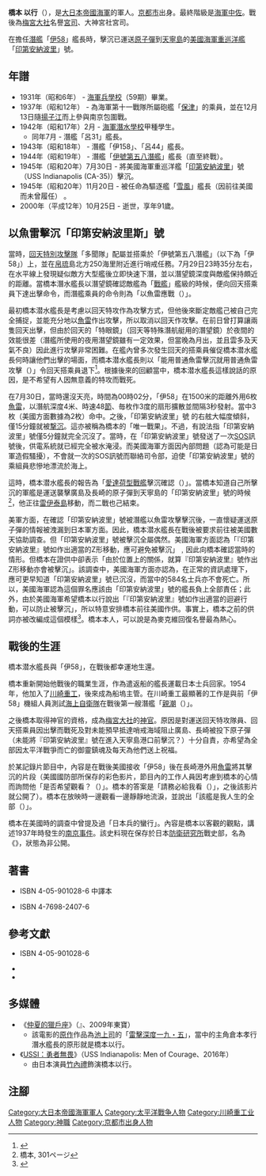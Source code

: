 {{Infobox Military Person
|name= <big>{{lang|ja|橋本以行}}</big><br>{{lang|ja|はしもと もちつら}}
|lived= 1909年10月14日 - 2000年10月25日
|placeofbirth= [[京都市|京都市]]
|placeofdeath=
|image= [[Image:Mochitsura_Hashimoto.jpg|center]]
|caption= 海軍中佐 橋本以行
|nickname=
|allegiance= [[大日本帝國海軍|大日本帝國海軍]]
|serviceyears= 1931年 – 1945年
|rank= [[中校|海軍中佐]]
|commands=
|battles= [[太平洋戰争|太平洋戰争]]
|awards= 
|family= 
|laterwork= [[梅宮大社|梅宮大社]]名譽[[宮司|宮司]]<br>大神宮社宮司
}}

'''橋本 以行'''（{{bd|1909年|（[[明治|明治]]42年）10月14日|2000年|（[[平成|平成]]12年）10月25日}}），是[[大日本帝國海軍|大日本帝國海軍]]的軍人。[[京都市|京都市]]出身。最終階級是[[中校|海軍中佐]]。戰後為[[梅宮大社|梅宮大社]]名譽[[宮司|宮司]]、大神宮社宮司。

在擔任[[潛艦|潛艦]]「[[伊號第五八潛艦|伊58]]」艦長時，擊沉已運送[[原子彈|原子彈]]到[[天寧島|天寧島]]的[[美國海軍|美國海軍]][[重巡洋艦|重巡洋艦]]「[[印第安納波里號重巡洋艦|印第安納波里]]」號。

== 年譜 ==
*1931年（昭和6年） - [[海軍兵學校|海軍兵學校]]（59期）畢業。
*1937年（昭和12年） - 為海軍第十一戰隊所屬砲艦「[[保津_(砲艦)|保津]]」的乘員，並在12月13日隨[[揚子江|揚子江]]而上參與南京包圍戰。
*1942年（昭和17年）2月 - [[海軍潛水學校|海軍潛水學校]]甲種學生。
**同年7月 - 潛艦「呂31」艦長。
*1943年（昭和18年） - 潛艦「伊158」、「呂44」艦長。
*1944年（昭和19年） - 潛艦「[[伊號第五八潛艦|伊號第五八潛艦]]」艦長（直至終戰）。
*1945年（昭和20年）7月30日 - 將美國海軍重巡洋艦「[[印第安納波里號重巡洋艦|印第安納波里]]」號（USS Indianapolis (CA-35)）擊沉。
*1945年（昭和20年）11月20日 - 被任命為驅逐艦「[[雪風號驅逐艦|雪風]]」艦長（因前往美國而未曾履任） 。
*2000年（平成12年）10月25日 - 逝世，享年91歲。

== 以魚雷擊沉「印第安納波里斯」號 ==
當時，[[回天|回天]][[特別攻擊隊|特別攻擊隊]]「多聞隊」配屬並搭乘於「伊號第五八潛艦」（以下為「伊58」）上，並在[[帛琉|帛琉]]島北方250海里附近進行哨戒任務。7月29日23時35分左右，在水平線上發現疑似敵方大型艦後立即快速下潛，並以潛望鏡深度與敵艦保持頗近的距離。當橋本潛水艦長以潛望鏡確認敵艦為「[[戰艦|戰艦]]」艦級的時候，便向回天搭乘員下達出擊命令，而潛艦乘員的命令則為「以魚雷應戰（{{lang|ja|魚雷戦用意}}）」。

最初橋本潜水艦長是考慮以回天特攻作為攻擊方式，但他後來斷定敵艦己被自己完全捕捉，並能充分地以[[魚雷|魚雷]]作出攻擊，所以取消以回天作攻擊。在前日曾打算讓兩隻回天出擊，但由於回天的「特眼鏡」（回天等特殊潛航艇用的潛望鏡）於夜間的效能很差（潛艦所使用的夜用潛望鏡雖有一定效果，但當晚為月出，並且雲多及天氣不良）因此進行攻擊非常困難。在艦內曾多次發生回天的搭乘員催促橋本潜水艦長何時讓他們出擊的場面，而橋本潜水艦長則以「能用普通魚雷擊沉就用普通魚雷攻擊（{{lang|ja|通常魚雷で沈められるときは通常魚雷で攻撃する}}）」令回天搭乘員退下<ref>{{lang|ja|『伊号58帰投せり』}}</ref>。根據後來的回顧當中，橋本潜水艦長這樣說話的原因，是不希望有人因無意義的特攻而戰死。

在7月30日，當時還沒天亮，時間為00時02分，「伊58」在1500米的距離外用6枚[[魚雷|魚雷]]，以潛航深度4米、時速48[[節_(單位)|節]]、毎枚作3度的扇形擴散並間隔3秒發射。當中3枚（美國方面數據為2枚）命中。之後，「印第安納波里」號 的右舷大幅度傾斜，僅15分鐘就被[[撃沉|撃沉]]。這亦被稱為橋本的「唯一戰果」。不過，有說法指「印第安納波里」號僅5分鐘就完全沉沒了。當時，在「印第安納波里」號發送了一次[[SOS|SOS]]訊號後，供電系統就已經完全被水淹浸。而美國海軍方面因內部問題（認為可能是日軍造假騷擾），不會就一次的SOS訊號而聯絡司令部，迫使「印第安納波里」號的乘組員悲慘地漂流於海上。

這時，橋本潜水艦長的報告為「[[新墨西哥級戰艦|愛達荷型戰艦]]擊沉確認（{{lang|ja|アイダホ型戦艦撃沈確実}}）」。當橋本知道自己所擊沉的軍艦是運送襲擊廣島及長崎的原子彈到天寧島的「印第安納波里」號的時候<ref name="g">橋本, 301ページ</ref>，他正往[[雷伊泰島|雷伊泰島]]移動，而二戰也己結束。

美軍方面，在確認「印第安納波里」號被潛艦以魚雷攻擊擊沉後，一直懷疑運送原子彈的情報被洩漏到日本軍方面。因此，橋本潜水艦長在戰後被要求前往被美國數天協助調查。但「印第安納波里」號被擊沉全屬偶然。美國海軍方面認為「『印第安納波里』號如作出適當的Z形移動，應可避免被擊沉」﹐因此向橋本確認當時的情形。但橋本在證供中卻表示「由於位置上的關係，就算『印第安納波里』號作出Z形移動亦會被擊沉」。該調查中，美國海軍方面亦認為，在正常的資訊處理下，應可更早知道「印第安納波里」號已沉沒，而當中的584名士兵亦不會死亡。所以，美國海軍認為這個罪名應該由「印第安納波里」號的艦長{{le|查理斯·巴特勒·麥克維三世|Charles B. McVay III}}負上全部責任；此外，由於美國海軍希望橋本以行說出「『印第安納波里』號如作出適當的迴避行動，可以防止被擊沉」，所以特意安排橋本前往美國作供。事實上，橋本之前的供詞亦被改編成這個模樣<ref>{{lang|ja|参考文献：巡洋艦インディアナポリス撃沈、リチャード・ニューカム著、平賀秀明訳、ソニーマガジンズ ISBN 4789718379}}</ref>。橋本本人，可以說是為麥克維回復名譽最為熱心。

==戰後的生涯==
橋本潜水艦長與「伊58」，在戰後都幸運地生還。

橋本重新開始他戰後的職業生涯，作為遣返船的艦長運載日本士兵回家。1954年，他加入了[[川崎重工|川崎重工]]，後來成為船塢主管。在川崎重工最顯著的工作是與前「伊58」機組人員測試[[海上自衛隊|海上自衛隊]]在戰後第一艘潛艦「[[親潮號潛艦|親潮]]（{{lang|ja|おやしお}}）」。

之後橋本取得神官的資格，成為[[梅宮大社|梅宮大社]]的[[神職_(神道)|神官]]。原因是對運送回天特攻隊員、回天搭乘員因出擊而戰死及對未能預早抵達哨戒海域阻止廣島、長崎被投下原子彈（未能將『印第安納波里』號在進入天寧島港口前擊沉？）十分自責，亦希望為全部因太平洋戰爭而亡的御靈鎮魂及每天為他們送上祝福。

於某記錄片節目中，內容是在戰後美國接收「伊58」後在長崎港外用[[魚雷|魚雷]]將其擊沉的片段（美國國防部所保存的彩色影片，節目內的工作人員因考慮到橋本的心情而詢問他「是否希望觀看？（{{lang|ja|御覧になりますか}}）」。橋本的答案是「請務必給我看（{{lang|ja|是非とも見せて下さい}}）」，之後該影片就公開了）。橋本在放映時一邊觀看一邊靜靜地流淚，並說出「該艦是我人生的全部（{{lang|ja|あの艦は私の人生の全てでした}}）」。

橋本在美國時的調查中曾提及過「日本兵的蠻行」。內容是橋本以客觀的觀點，講述1937年時發生的[[南京大屠杀|南京事件]]。該史料現在保存於日本[[日本防衛研究所|防衛研究所]]戰史部，名為《{{lang|ja|橋本以行手記第2編　揚子江遡江作戦}}》，狀態為非公開。

== 著書 ==
*{{lang|ja|『伊58潜帰投せり』 （[[學習研究社|学習研究社]]﹚}} ISBN 4-05-901028-6{{ja}} 中譯本{{cite book | publisher=正文出版社|year=1968年|location=台灣|title=《伊58號潛艦歸降記》|url=https://books.google.com/books?id=Z51FMwEACAAJ | language=zh-tw}}
*{{lang|ja|『日米潜水艦戦―第三の原爆搭載艦撃沈艦長の遺稿』光人社}} ISBN 4-7698-2407-6{{ja}}

==參考文獻 ==
*{{lang|ja|『伊58潜帰投せり』 ﹙[[學習研究社|学習研究社]]﹚}} ISBN 4-05-901028-6{{ja}}
*{{lang|ja|『太平洋戦争・日本帝国海軍』（[[成美堂出版|成美堂出版]]　2001年刊）P12～13}}{{ja}}
*{{lang|ja|『巡洋艦インディアナポリス号の惨劇』（ダグ・スタントン／平賀秀明；朝日新聞社）}}{{ja}}

== 多媒體 ==
*《[[仲夏的獵戶座|仲夏的獵戶座]]》（{{lang|ja|『真夏のオリオン}}』、2009年東寶）
**該電影的[[原作|原作]]作品為[[池上司|池上司]]的「[[雷擊深度一九・五|雷擊深度一九・五]]」，當中的主角倉本孝行潛水艦長的原形就是橋本以行。
*《[[USSI：勇者無畏|USSI：勇者無畏]]》（USS Indianapolis: Men of Courage、2016年）
**由日本演員[[竹內禮|竹內禮]]飾演橋本以行。

== 注腳 ==
<references />

{{Authority control}}
{{DEFAULTSORT:Hashimoto Mochitsura}}

[[Category:大日本帝國海軍軍人|Category:大日本帝國海軍軍人]]
[[Category:太平洋戰争人物|Category:太平洋戰争人物]]
[[Category:川崎重工业人物|Category:川崎重工业人物]]
[[Category:神職|Category:神職]]
[[Category:京都市出身人物|Category:京都市出身人物]]